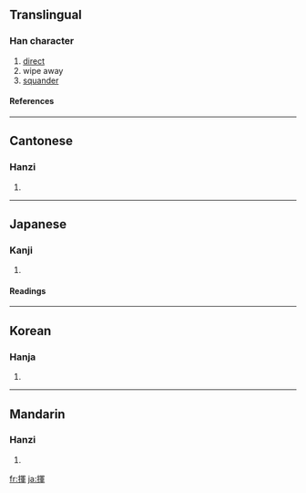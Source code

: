 {{see|挥}}

==Translingual==
===Han character===
{{Han char|rn=64|rad=手|as=09|sn=12|four=5705<sub>6</sub>|canj=手月十十 (QBJJ)}}
# [[direct]]
# wipe away
# [[squander]]
====References====
{{Han ref|kx=0444.100|dkj=12394|dj=0795.080|hdz=31925.040|uh=63EE|ud=25582|bh=B4A7|bd=46247}}
----
==Cantonese==
===Hanzi===
{{yue-hanzi|jyut=|y=fai1}}
# {{defn|Cantonese}}
----
==Japanese==
===Kanji===
{{ja-kanji|grade=6|rs=手09}}
# {{defn|Japanese}} 
====Readings====
{{ja-readings|on=[[き]] (ki)|kun=[[ふるう]] (furuu)}}
----
==Korean==
===Hanja===
{{ko-hanja|hangeul=휘|eumhun=|rv=hwi|mr=hwi|y=hwi}}
# {{defn|Korean}}
----
==Mandarin==
===Hanzi===
{{cmn-hanzi|sim=挥|pin=[[huī]] ([[hui1]])|wg=hui<sup>1</sup>}}
# {{defn|Mandarin}}

[[fr:揮]]
[[ja:揮]]